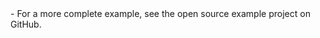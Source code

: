 <PlatformWrapper platform="macos">
- For a more complete example, see the <Link to="{{GLOBAL.MACOS_API_EXAMPLES_ROOT}}">open source  <Vpd k="PRODUCT"/> example project</Link> on GitHub.

</PlatformWrapper>
